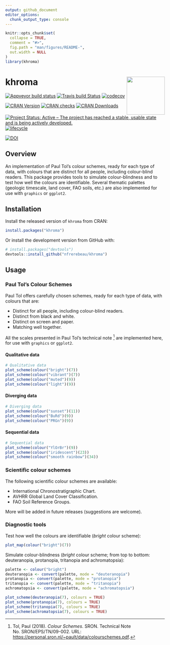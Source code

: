 ```yaml
---
output: github_document
editor_options: 
  chunk_output_type: console
---
```


<!-- README.md is generated from README.Rmd. Please edit that file -->

```r
knitr::opts_chunk$set(
  collapse = TRUE,
  comment = "#>",
  fig.path = "man/figures/README-",
  out.width = NULL
)
library(khroma)
```

# khroma <img width=120px src="man/figures/logo.png" align="right" />

[![Appveyor build status](https://ci.appveyor.com/api/projects/status/d4hib2u0jqsup0ln/branch/master?svg=true)](https://ci.appveyor.com/project/nfrerebeau/khroma/branch/master)
[![Travis build Status](https://travis-ci.org/nfrerebeau/khroma.svg?branch=master)](https://travis-ci.org/nfrerebeau/khroma)
[![codecov](https://codecov.io/gh/nfrerebeau/khroma/branch/master/graph/badge.svg)](https://codecov.io/gh/nfrerebeau/khroma)

[![CRAN Version](http://www.r-pkg.org/badges/version/khroma)](https://cran.r-project.org/package=khroma)
[![CRAN checks](https://cranchecks.info/badges/worst/khroma)](https://cran.r-project.org/web/checks/check_results_khroma.html)
[![CRAN Downloads](http://cranlogs.r-pkg.org/badges/khroma)](https://cran.r-project.org/package=khroma)

[![Project Status: Active – The project has reached a stable, usable state and is being actively developed.](https://www.repostatus.org/badges/latest/active.svg)](https://www.repostatus.org/#active)
[![lifecycle](https://img.shields.io/badge/lifecycle-stable-brightgreen.svg)](https://www.tidyverse.org/lifecycle/#stable)

[![DOI](https://zenodo.org/badge/DOI/10.5281/zenodo.1472077.svg)](https://doi.org/10.5281/zenodo.1472077)

## Overview

An implementation of Paul Tol's colour schemes, ready for each type of data, with colours that are distinct for all people, including colour-blind readers. This package provides tools to simulate colour-blindness and to test how well the colours are identifiable. Several thematic palettes (geologic timescale, land cover, FAO soils, etc.) are also implemented for use with `graphics` or `ggplot2`.

## Installation

Install the released version of `khroma` from CRAN:

```r
install.packages("khroma")
```

Or install the development version from GitHub with:

```r
# install.packages("devtools")
devtools::install_github("nfrerebeau/khroma")
```

## Usage
### Paul Tol's Colour Schemes

Paul Tol offers carefully chosen schemes, ready for each type of data, with colours that are:

* Distinct for all people, including colour-blind readers.
* Distinct from black and white.
* Distinct on screen and paper.
* Matching well together.

All the scales presented in Paul Tol's technical note [^1] are implemented here, for use with `graphics` or `ggplot2`.

#### Qualitative data

```r
# Qualitative data
plot_scheme(colour("bright")(7))
plot_scheme(colour("vibrant")(7))
plot_scheme(colour("muted")(9))
plot_scheme(colour("light")(9))
```

#### Diverging data

```r
# Diverging data
plot_scheme(colour("sunset")(11))
plot_scheme(colour("BuRd")(9))
plot_scheme(colour("PRGn")(9))
```

#### Sequential data

```r
# Sequential data
plot_scheme(colour("YlOrBr")(9))
plot_scheme(colour("iridescent")(23))
plot_scheme(colour("smooth rainbow")(34))
```

### Scientific colour schemes

The following scientific colour schemes are available:

* International Chronostratigraphic Chart.
* AVHRR Global Land Cover Classification.
* FAO Soil Reference Groups.

More will be added in future releases (suggestions are welcome).

### Diagnostic tools

Test how well the colours are identifiable (*bright* colour scheme):

```r
plot_map(colour("bright")(7))
```

Simulate colour-blindness (*bright* colour scheme; from top to bottom: deuteranopia, protanopia, tritanopia and achromatopsia):

```r
palette <- colour("bright")
deuteranopia <- convert(palette, mode = "deuteranopia")
protanopia <- convert(palette, mode = "protanopia")
tritanopia <- convert(palette, mode = "tritanopia")
achromatopsia <- convert(palette, mode = "achromatopsia")

plot_scheme(deuteranopia(7), colours = TRUE)
plot_scheme(protanopia(7), colours = TRUE)
plot_scheme(tritanopia(7), colours = TRUE)
plot_scheme(achromatopsia(7), colours = TRUE)
```

[^1]: Tol, Paul (2018). *Colour Schemes*. SRON. Technical Note No. SRON/EPS/TN/09-002. URL: <https://personal.sron.nl/~pault/data/colourschemes.pdf>.
